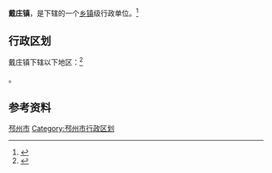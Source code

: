 {{中国乡级行政区|32/03/82/120/000}}

'''戴庄镇'''，是{{PRC admin/fullname|32/03/82/120/000|3}}下辖的一个[[乡镇|乡镇]]级行政单位。<ref>{{PRC admin/ref sgc|{{PRC admin/parent|32/03/82/120/000}}}}</ref>

== 行政区划 ==

戴庄镇下辖以下地区：<ref>{{PRC admin/ref sgc|32/03/82/120/000}}</ref>

{{PRC admin/children|32/03/82/120/000}}。

== 参考资料 ==

{{reflist}}

{{江苏省徐州市邳州市行政区划}}
{{江苏行政区划小作品}}
[[Category:徐州建制镇|邳州市]]
[[Category:邳州市行政区划|Category:邳州市行政区划]]